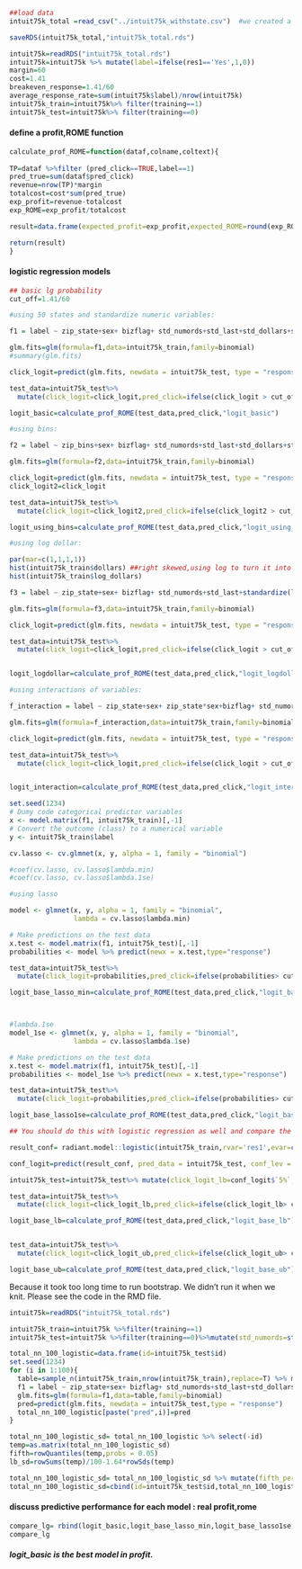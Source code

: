 
```r
##load data
intuit75k_total =read_csv("../intuit75k_withstate.csv")  #we created a new state column by matching the zip code with 50 states of the united states. See python jupyter notebook how we match the zip code with state.

saveRDS(intuit75k_total,"intuit75k_total.rds")

intuit75k=readRDS("intuit75k_total.rds")
intuit75k=intuit75k %>% mutate(label=ifelse(res1=='Yes',1,0)) 
margin=60
cost=1.41
breakeven_response=1.41/60
average_response_rate=sum(intuit75k$label)/nrow(intuit75k)
intuit75k_train=intuit75k%>% filter(training==1)
intuit75k_test=intuit75k%>% filter(training==0)

```


#### define a profit,ROME function

```r

calculate_prof_ROME=function(dataf,colname,coltext){
  
TP=dataf %>%filter (pred_click==TRUE,label==1)
pred_true=sum(dataf$pred_click)
revenue=nrow(TP)*margin
totalcost=cost*sum(pred_true)
exp_profit=revenue-totalcost
exp_ROME=exp_profit/totalcost

result=data.frame(expected_profit=exp_profit,expected_ROME=round(exp_ROME,2),auc=ModelMetrics::auc(dataf$label,dataf$click_logit),model=coltext)

return(result)
}


```

#### logistic regression models

```r

## basic lg probability
cut_off=1.41/60

#using 50 states and standardize numeric variables:

f1 = label ~ zip_state+sex+ bizflag+ std_numords+std_last+std_dollars+std_sincepurch+owntaxprod+version1+upgraded

glm.fits=glm(formula=f1,data=intuit75k_train,family=binomial)
#summary(glm.fits)

click_logit=predict(glm.fits, newdata = intuit75k_test, type = "response")

test_data=intuit75k_test%>%
  mutate(click_logit=click_logit,pred_click=ifelse(click_logit > cut_off,TRUE,FALSE))

logit_basic=calculate_prof_ROME(test_data,pred_click,"logit_basic")
```



```r

#using bins:

f2 = label ~ zip_bins+sex+ bizflag+ std_numords+std_last+std_dollars+std_sincepurch+owntaxprod+version1+upgraded

glm.fits=glm(formula=f2,data=intuit75k_train,family=binomial)

click_logit=predict(glm.fits, newdata = intuit75k_test, type = "response")
click_logit2=click_logit

test_data=intuit75k_test%>%
  mutate(click_logit=click_logit2,pred_click=ifelse(click_logit2 > cut_off,TRUE,FALSE))

logit_using_bins=calculate_prof_ROME(test_data,pred_click,"logit_using_bins")

```

```r
#using log dollar:

par(mar=c(1,1,1,1))
hist(intuit75k_train$dollars) ##right skewed,using log to turn it into normally distributed. 
hist(intuit75k_train$log_dollars)

f3 = label ~ zip_state+sex+ bizflag+ std_numords+std_last+standardize(log_dollars)+std_sincepurch+owntaxprod+version1+upgraded

glm.fits=glm(formula=f3,data=intuit75k_train,family=binomial)

click_logit=predict(glm.fits, newdata = intuit75k_test, type = "response")

test_data=intuit75k_test%>%
  mutate(click_logit=click_logit,pred_click=ifelse(click_logit > cut_off,TRUE,FALSE))


logit_logdollar=calculate_prof_ROME(test_data,pred_click,"logit_logdollar") # result of standardize(log(dollar)) is not better than the standardized(dollar)

```


```r

#using interactions of variables:

f_interaction = label ~ zip_state+sex+ zip_state*sex+bizflag+ std_numords+std_last+standardize(log_dollars)+std_sincepurch+owntaxprod+version1+upgraded

glm.fits=glm(formula=f_interaction,data=intuit75k_train,family=binomial)

click_logit=predict(glm.fits, newdata = intuit75k_test, type = "response")

test_data=intuit75k_test%>%
  mutate(click_logit=click_logit,pred_click=ifelse(click_logit > cut_off,TRUE,FALSE))


logit_interaction=calculate_prof_ROME(test_data,pred_click,"logit_interaction") 
```


```r
set.seed(1234) 
# Dumy code categorical predictor variables
x <- model.matrix(f1, intuit75k_train)[,-1]
# Convert the outcome (class) to a numerical variable
y <- intuit75k_train$label

cv.lasso <- cv.glmnet(x, y, alpha = 1, family = "binomial")

#coef(cv.lasso, cv.lasso$lambda.min)
#coef(cv.lasso, cv.lasso$lambda.1se)

```


```r
#using lasso

model <- glmnet(x, y, alpha = 1, family = "binomial",
                lambda = cv.lasso$lambda.min)

# Make predictions on the test data
x.test <- model.matrix(f1, intuit75k_test)[,-1]
probabilities <- model %>% predict(newx = x.test,type="response") 

test_data=intuit75k_test%>%
  mutate(click_logit=probabilities,pred_click=ifelse(probabilities> cut_off,TRUE,FALSE))

logit_base_lasso_min=calculate_prof_ROME(test_data,pred_click,"logit_base_lasso_min") 



#lambda.1se
model_1se <- glmnet(x, y, alpha = 1, family = "binomial",
                lambda = cv.lasso$lambda.1se)

# Make predictions on the test data
x.test <- model.matrix(f1, intuit75k_test)[,-1]
probabilities <- model_1se %>% predict(newx = x.test,type="response") 

test_data=intuit75k_test%>%
  mutate(click_logit=probabilities,pred_click=ifelse(probabilities> cut_off,TRUE,FALSE))

logit_base_lasso1se=calculate_prof_ROME(test_data,pred_click,"logit_base_lasso1se") 
```


```r

## You should do this with logistic regression as well and compare the results to the lower bound estimates you get directly from radiant.model::logistic or pyrsm.predict_conf_int

result_conf= radiant.model::logistic(intuit75k_train,rvar='res1',evar=c('zip_state','sex', 'bizflag','std_numords','std_last','std_dollars','std_sincepurch','owntaxprod','version1','upgraded'),lev='Yes')

conf_logit=predict(result_conf, pred_data = intuit75k_test, conf_lev = 0.9, se = TRUE)

intuit75k_test=intuit75k_test%>% mutate(click_logit_lb=conf_logit$`5%`,click_logit_ub=conf_logit$`95%`)

test_data=intuit75k_test%>%
  mutate(click_logit=click_logit_lb,pred_click=ifelse(click_logit_lb> cut_off,TRUE,FALSE))

logit_base_lb=calculate_prof_ROME(test_data,pred_click,"logit_base_lb") 


test_data=intuit75k_test%>%
  mutate(click_logit=click_logit_ub,pred_click=ifelse(click_logit_ub> cut_off,TRUE,FALSE))

logit_base_ub=calculate_prof_ROME(test_data,pred_click,"logit_base_ub") 


```


Because it took too long time to run bootstrap. We didn't run it when we knit. Please see the code in the RMD file. 

```r
intuit75k=readRDS("intuit75k_total.rds")

intuit75k_train=intuit75k %>%filter(training==1)
intuit75k_test=intuit75k %>%filter(training==0)%>%mutate(std_numords=standardize(numords),std_last=standardize(last),std_dollars=standardize(dollars),std_sincepurch=standardize(sincepurch)) %>% mutate(label=ifelse(res1=='Yes',1,0)) 

total_nn_100_logistic=data.frame(id=intuit75k_test$id)
set.seed(1234)
for (i in 1:100){
  table=sample_n(intuit75k_train,nrow(intuit75k_train),replace=T) %>% mutate(std_numords=standardize(numords),std_last=standardize(last),std_dollars=standardize(dollars),std_sincepurch=standardize(sincepurch),label=ifelse(res1=='Yes',1,0))
  f1 = label ~ zip_state+sex+ bizflag+ std_numords+std_last+std_dollars+std_sincepurch+owntaxprod+version1+upgraded
  glm.fits=glm(formula=f1,data=table,family=binomial)
  pred=predict(glm.fits, newdata = intuit75k_test,type = "response")
  total_nn_100_logistic[paste("pred",i)]=pred
}

total_nn_100_logistic_sd= total_nn_100_logistic %>% select(-id) 
temp=as.matrix(total_nn_100_logistic_sd) 
fifth=rowQuantiles(temp,probs = 0.05)
lb_sd=rowSums(temp)/100-1.64*rowSds(temp)

total_nn_100_logistic_sd= total_nn_100_logistic_sd %>% mutate(fifth_percent=fifth,lb_sd=lb_sd)
total_nn_100_logistic_sd=cbind(id=intuit75k_test$id,total_nn_100_logistic_sd) #5% percentile


```

#### discuss predictive performance for each model : real profit,rome

```r
compare_lg= rbind(logit_basic,logit_base_lasso_min,logit_base_lasso1se,logit_base_lb,logit_base_ub,logit_logdollar,logit_interaction) %>% arrange(desc(expected_profit))
compare_lg
```

##### logit_basic is the best model in profit.
